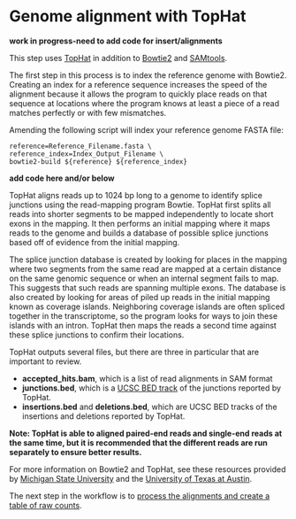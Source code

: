# Genome alignment with TopHat

**work in progress-need to add code for insert/alignments**

This step uses [TopHat][1] in addition to [Bowtie2][2] and [SAMtools][3].

The first step in this process is to index the reference genome with Bowtie2. Creating an index for a reference sequence increases the speed of the alignment because it allows the program to quickly place reads on that sequence at locations where the program knows at least a piece of a read matches perfectly or with few mismatches.

Amending the following script will index your reference genome FASTA file:

```
reference=Reference_Filename.fasta \
reference_index=Index_Output_Filename \
bowtie2-build ${reference} ${reference_index}

```
**add code here and/or below**

TopHat aligns reads up to 1024 bp long to a genome to identify splice junctions using the read-mapping program Bowtie. TopHat first splits all reads into shorter segments to be mapped independently to locate short exons in the mapping. It then performs an initial mapping where it maps reads to the genome and builds a database of possible splice junctions based off of evidence from the initial mapping. 

The splice junction database is created by looking for places in the mapping where two segments from the same read are mapped at a certain distance on the same genomic sequence or when an internal segment fails to map. This suggests that such reads are spanning multiple exons. The database is also created by looking for areas of piled up reads in the initial mapping known as coverage islands. Neighboring coverage islands are often spliced together in the transcriptome, so the program looks for ways to join these islands with an intron. TopHat then maps the reads a second time against these splice junctions to confirm their locations.  

TopHat outputs several files, but there are three in particular that are important to review.

- **accepted_hits.bam**, which is a list of read alignments in SAM format
- **junctions.bed**, which is a [UCSC BED track][4] of the junctions reported by TopHat. 
- **insertions.bed** and **deletions.bed**, which are UCSC BED tracks of the insertions and deletions reported by TopHat. 

**Note: TopHat is able to aligned paired-end reads and single-end reads at the same time, but it is recommended that the different reads are run separately to ensure better results.**

For more information on Bowtie2 and TopHat, see these resources provided by [Michigan State University][6] and the [University of Texas at Austin][7].

The next step in the workflow is to [process the alignments and create a table of raw counts][5].

[1]: http://ccb.jhu.edu/software/tophat/manual.shtml
[2]: http://bowtie-bio.sourceforge.net/index.shtml
[3]: https://github.com/samtools/samtools
[4]: https://genome.ucsc.edu/FAQ/FAQformat.html#format1
[5]: https://github.com/lkomoro/RNA-Seq-Workflow/blob/master/processing_alignments.Rmd
[6]: http://ged.msu.edu/angus/tutorials-2013/rnaseq_tophat.html
[7]: https://wikis.utexas.edu/display/bioiteam/Mapping+with+bowtie2+Tutorial